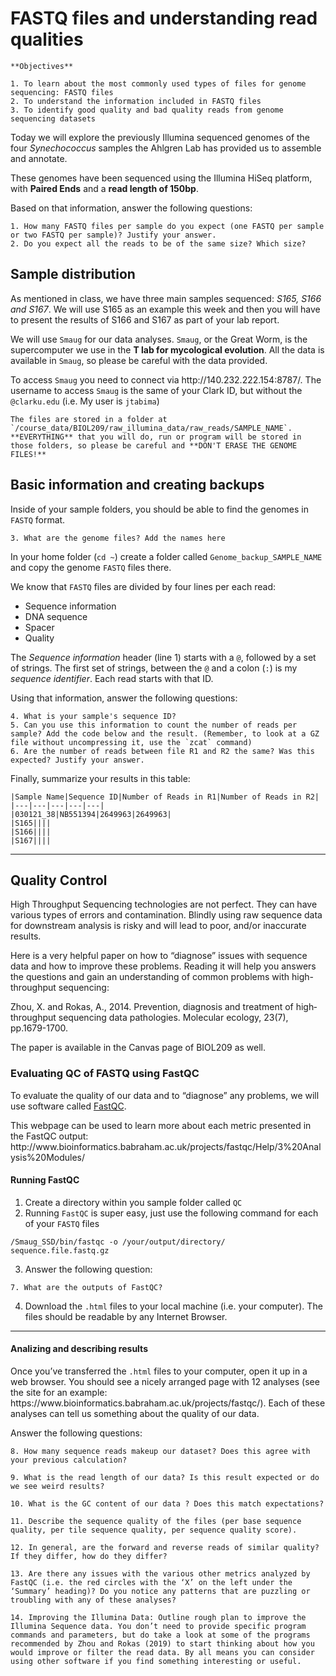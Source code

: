 # FASTQ files and understanding read qualities


```block

**Objectives**

1. To learn about the most commonly used types of files for genome sequencing: FASTQ files
2. To understand the information included in FASTQ files
3. To identify good quality and bad quality reads from genome sequencing datasets

```


Today we will explore the previously Illumina sequenced genomes of the four *Synechococcus* samples the Ahlgren Lab has provided us to assemble and annotate.

These genomes have been sequenced using the Illumina HiSeq platform, with **Paired Ends** and a **read length of 150bp**.

Based on that information, answer the following questions:

```block
1. How many FASTQ files per sample do you expect (one FASTQ per sample or two FASTQ per sample)? Justify your answer.
2. Do you expect all the reads to be of the same size? Which size?
```

## Sample distribution

As mentioned in class, we have three main samples sequenced: *S165, S166 and S167*. We will use S165 as an example this week and then you will have to present the results of S166 and S167 as part of your lab report. 

We will use `Smaug` for our data analyses. `Smaug`, or the Great Worm, is the supercomputer we use in the **T lab for mycological evolution**. All the data is available in `Smaug`, so please be careful with the data provided.

To access `Smaug` you need to connect via http://140.232.222.154:8787/. The username to access `Smaug` is the same of your Clark ID, but without the `@clarku.edu` (i.e. My user is `jtabima`)

```block
The files are stored in a folder at `/course_data/BIOL209/raw_illumina_data/raw_reads/SAMPLE_NAME`. **EVERYTHING** that you will do, run or program will be stored in those folders, so please be careful and **DON'T ERASE THE GENOME FILES!**
```

## Basic information and creating backups

Inside of your sample folders, you should be able to find the genomes in `FASTQ` format. 

```block
3. What are the genome files? Add the names here
```

In your home folder (`cd ~`) create a folder called `Genome_backup_SAMPLE_NAME` and copy the genome `FASTQ` files there. 

We know that `FASTQ` files are divided by four lines per each read: 

  * Sequence information
  * DNA sequence
  * Spacer
  * Quality
  
The *Sequence information* header (line 1) starts with a `@`, followed by a set of strings. The first set of strings, between the `@` and a colon (`:`) is my *sequence identifier*. Each read starts with that ID.
  
Using that information, answer the following questions:
  
```block
4. What is your sample's sequence ID?
5. Can you use this information to count the number of reads per sample? Add the code below and the result. (Remember, to look at a GZ file without uncompressing it, use the `zcat` command)
6. Are the number of reads between file R1 and R2 the same? Was this expected? Justify your answer.
```

Finally, summarize your results in this table:

```block
|Sample Name|Sequence ID|Number of Reads in R1|Number of Reads in R2|
|---|---|---|---|---|
|030121_38|NB551394|2649963|2649963|
|S165||||
|S166||||
|S167||||
```  
  
***

## Quality Control

High Throughput Sequencing technologies are not perfect. They can have various types of errors and contamination. Blindly using raw sequence data for downstream analysis is risky and will lead to poor, and/or inaccurate results.

Here is a very helpful paper on how to “diagnose” issues with sequence data and how to improve these problems. Reading it will help you answers the questions and gain an understanding of common problems with high-throughput sequencing:

Zhou, X. and Rokas, A., 2014. Prevention, diagnosis and treatment of high‐throughput sequencing data pathologies. Molecular ecology, 23(7), pp.1679-1700.

The paper is available in the Canvas page of BIOL209 as well.


### Evaluating QC of FASTQ using FastQC

To evaluate the quality of our data and to “diagnose” any problems, we will use software called [FastQC](http://www.bioinformatics.babraham.ac.uk/projects/fastqc/). 

This webpage can be used to learn more about each metric presented in the FastQC output: http://www.bioinformatics.babraham.ac.uk/projects/fastqc/Help/3%20Analysis%20Modules/

#### Running FastQC

1. Create a directory within you sample folder called `QC`
2. Running `FastQC` is super easy, just use the following command for each of your `FASTQ` files

```
/Smaug_SSD/bin/fastqc -o /your/output/directory/ sequence.file.fastq.gz
```

3. Answer the following question:

```block
7. What are the outputs of FastQC?
```

4. Download the `.html` files to your local machine (i.e. your computer). The files should be readable by any Internet Browser.

***

#### Analizing and describing results

Once you’ve transferred the `.html` files to your computer, open it up in a web browser. You should see a nicely arranged page with 12 analyses (see the site for an example: https://www.bioinformatics.babraham.ac.uk/projects/fastqc/). Each of these analyses can tell us something about the quality of our data.

Answer the following questions:

```block
8. How many sequence reads makeup our dataset? Does this agree with your previous calculation?

9. What is the read length of our data? Is this result expected or do we see weird results?

10. What is the GC content of our data ? Does this match expectations?

11. Describe the sequence quality of the files (per base sequence quality, per tile sequence quality, per sequence quality score).

12. In general, are the forward and reverse reads of similar quality? If they differ, how do they differ?

13.	Are there any issues with the various other metrics analyzed by FastQC (i.e. the red circles with the ‘X’ on the left under the ‘Summary’ heading)? Do you notice any patterns that are puzzling or troubling with any of these analyses?

14. Improving the Illumina Data: Outline rough plan to improve the Illumina Sequence data. You don’t need to provide specific program commands and parameters, but do take a look at some of the programs recommended by Zhou and Rokas (2019) to start thinking about how you would improve or filter the read data. By all means you can consider using other software if you find something interesting or useful. 
``` 